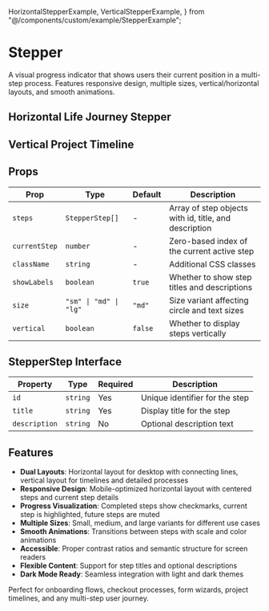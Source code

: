  HorizontalStepperExample,
  VerticalStepperExample,
} from "@/components/custom/example/StepperExample";


# Stepper

A visual progress indicator that shows users their current position in a multi-step process. Features responsive design, multiple sizes, vertical/horizontal layouts, and smooth animations.

<InstallTabs components="Stepper" />

## Horizontal Life Journey Stepper

<HorizontalStepperExample />

## Vertical Project Timeline

<VerticalStepperExample />

## Props

| Prop          | Type                   | Default | Description                                           |
| ------------- | ---------------------- | ------- | ----------------------------------------------------- |
| `steps`       | `StepperStep[]`        | -       | Array of step objects with id, title, and description |
| `currentStep` | `number`               | -       | Zero-based index of the current active step           |
| `className`   | `string`               | -       | Additional CSS classes                                |
| `showLabels`  | `boolean`              | `true`  | Whether to show step titles and descriptions          |
| `size`        | `"sm" \| "md" \| "lg"` | `"md"`  | Size variant affecting circle and text sizes          |
| `vertical`    | `boolean`              | `false` | Whether to display steps vertically                   |

## StepperStep Interface

| Property      | Type     | Required | Description                    |
| ------------- | -------- | -------- | ------------------------------ |
| `id`          | `string` | Yes      | Unique identifier for the step |
| `title`       | `string` | Yes      | Display title for the step     |
| `description` | `string` | No       | Optional description text      |

## Features

- **Dual Layouts**: Horizontal layout for desktop with connecting lines, vertical layout for timelines and detailed processes
- **Responsive Design**: Mobile-optimized horizontal layout with centered steps and current step details
- **Progress Visualization**: Completed steps show checkmarks, current step is highlighted, future steps are muted
- **Multiple Sizes**: Small, medium, and large variants for different use cases
- **Smooth Animations**: Transitions between steps with scale and color animations
- **Accessible**: Proper contrast ratios and semantic structure for screen readers
- **Flexible Content**: Support for step titles and optional descriptions
- **Dark Mode Ready**: Seamless integration with light and dark themes

Perfect for onboarding flows, checkout processes, form wizards, project timelines, and any multi-step user journey.
